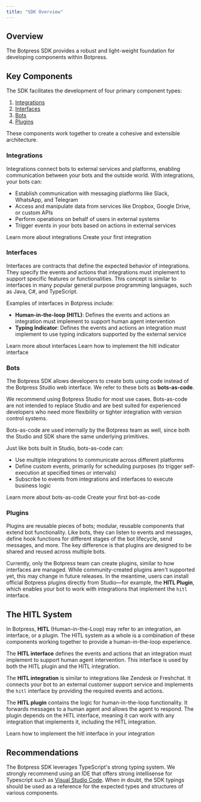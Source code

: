 ```yaml
---
title: "SDK Overview"
---
```


## Overview

The Botpress SDK provides a robust and light-weight foundation for developing components within Botpress.

## Key Components

The SDK facilitates the development of four primary component types:

1. [Integrations](#integrations)
2. [Interfaces](#interfaces)
3. [Bots](#bots)
4. [Plugins](#plugins)

These components work together to create a cohesive and extensible architecture.

### Integrations

Integrations connect bots to external services and platforms, enabling communication between your bots and the outside world. With integrations, your bots can:

- Establish communication with messaging platforms like Slack, WhatsApp, and Telegram
- Access and manipulate data from services like Dropbox, Google Drive, or custom APIs
- Perform operations on behalf of users in external systems
- Trigger events in your bots based on actions in external services

<CardGroup Cols={2}>
    <Card title="Read more" horizontal icon="book" href="/for-developers/sdk/integration/introduction">
        Learn more about integrations
    </Card>
    <Card title="Getting started" horizontal icon="play" href="/for-developers/sdk/integration/getting-started">
        Create your first integration
    </Card>
</CardGroup>

### Interfaces

Interfaces are contracts that define the expected behavior of integrations. They specify the events and actions that integrations must implement to support specific features or functionalities. This concept is similar to interfaces in many popular general purpose programming languages, such as Java, C#, and TypeScript.

Examples of interfaces in Botpress include:

- **Human-in-the-loop (HITL)**: Defines the events and actions an integration must implement to support human agent intervention
- **Typing Indicator**: Defines the events and actions an integration must implement to use typing indicators supported by the external service

<CardGroup Cols={2}>
    <Card title="Read more" horizontal icon="book" href="/for-developers/sdk/interface/introduction">
        Learn more about interfaces
    </Card>
    <Card title="How-to" horizontal icon="graduation-cap" href="/for-developers/sdk/interface/how-tos/implementing-hitl">
        Learn how to implement the hitl indicator interface
    </Card>
</CardGroup>

### Bots

The Botpress SDK allows developers to create bots using code instead of the Botpress Studio web interface. We refer to these bots as **bots-as-code**.

<Warning>
    We recommend using Botpress Studio for most use cases. Bots-as-code are not intended to replace Studio and are best suited for experienced developers who need more flexibility or tighter integration with version control systems.
</Warning>

Bots-as-code are used internally by the Botpress team as well, since both the Studio and SDK share the same underlying primitives.

Just like bots built in Studio, bots-as-code can:

- Use multiple integrations to communicate across different platforms
- Define custom events, primarily for scheduling purposes (to trigger self-execution at specified times or intervals)
- Subscribe to events from integrations and interfaces to execute business logic

<CardGroup Cols={2}>
    <Card title="Read more" horizontal icon="book" href="/for-developers/sdk/bot/introduction">
        Learn more about bots-as-code
    </Card>
    <Card title="Getting started" horizontal icon="play" href="/for-developers/sdk/bot/getting-started">
        Create your first bot-as-code
    </Card>
</CardGroup>

### Plugins

Plugins are reusable pieces of bots; modular, reusable components that extend bot functionality. Like bots, they can listen to events and messages, define hook functions for different stages of the bot lifecycle, send messages, and more. The key difference is that plugins are designed to be shared and reused across multiple bots.

Currently, only the Botpress team can create plugins, similar to how interfaces are managed. While community-created plugins aren't supported yet, this may change in future releases. In the meantime, users can install official Botpress plugins directly from Studio—for example, the **HITL Plugin**, which enables your bot to work with integrations that implement the `hitl` interface.

## The HITL System

In Botpress, **HITL** (Human-in-the-Loop) may refer to an integration, an interface, or a plugin. The HITL system as a whole is a combination of these components working together to provide a human-in-the-loop experience.

The **HITL interface** defines the events and actions that an integration must implement to support human agent intervention. This interface is used by both the HITL plugin and the HITL integration.

The **HITL integration** is similar to integrations like Zendesk or Freshchat. It connects your bot to an external customer support service and implements the `hitl` interface by providing the required events and actions.

The **HITL plugin** contains the logic for human-in-the-loop functionality. It forwards messages to a human agent and allows the agent to respond. The plugin depends on the HITL interface, meaning it can work with any integration that implements it, including the HITL integration.

<CardGroup Cols={2}>
    <Card title="Read more" horizontal icon="book" href="/for-developers/sdk/interface/how-tos/implementing-hitl">
        Learn how to implement the hitl interface in your integration
    </Card>
</CardGroup>


## Recommendations

The Botpress SDK leverages TypeScript's strong typing system. We strongly recommend using an IDE that offers strong intellisense for Typescript such as [Visual Studio Code](https://code.visualstudio.com). When in doubt, the SDK typings should be used as a reference for the expected types and structures of various components.